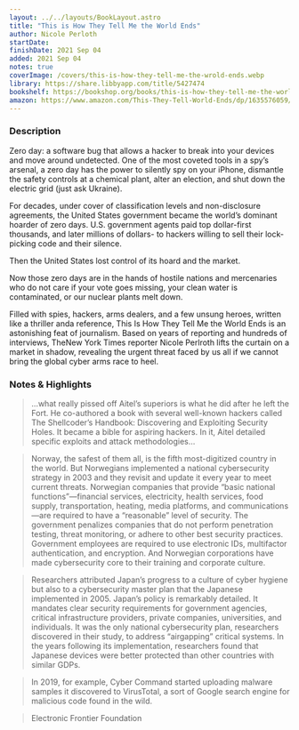 ```yaml
---
layout: ../../layouts/BookLayout.astro
title: "This is How They Tell Me the World Ends"
author: Nicole Perloth
startDate:
finishDate: 2021 Sep 04
added: 2021 Sep 04
notes: true
coverImage: /covers/this-is-how-they-tell-me-the-wrold-ends.webp
library: https://share.libbyapp.com/title/5427474
bookshelf: https://bookshop.org/books/this-is-how-they-tell-me-the-world-ends-the-cyberweapons-arms-race-9781635578492/9781635576054
amazon: https://www.amazon.com/This-They-Tell-World-Ends/dp/1635576059/
---
```


<ReadingTime
  startDate  = {frontmatter.startDate}
  finishDate = {frontmatter.finishDate}
/>

### Description
Zero day: a software bug that allows a hacker to break into your devices and move around undetected. One of the most coveted tools in a spy’s arsenal, a zero day has the power to silently spy on your iPhone, dismantle the safety controls at a chemical plant, alter an election, and shut down the electric grid (just ask Ukraine).

For decades, under cover of classification levels and non-disclosure agreements, the United States government became the world’s dominant hoarder of zero days. U.S. government agents paid top dollar-first thousands, and later millions of dollars- to hackers willing to sell their lock-picking code and their silence.

Then the United States lost control of its hoard and the market.

Now those zero days are in the hands of hostile nations and mercenaries who do not care if your vote goes missing, your clean water is contaminated, or our nuclear plants melt down.

Filled with spies, hackers, arms dealers, and a few unsung heroes, written like a thriller anda reference, This Is How They Tell Me the World Ends is an astonishing feat of journalism. Based on years of reporting and hundreds of interviews, TheNew York Times reporter Nicole Perlroth lifts the curtain on a market in shadow, revealing the urgent threat faced by us all if we cannot bring the global cyber arms race to heel.

### Notes & Highlights
> …what really pissed off Aitel’s superiors is what he did after he left the Fort. He co-authored a book with several well-known hackers called The Shellcoder’s Handbook: Discovering and Exploiting Security Holes. It became a bible for aspiring hackers. In it, Aitel detailed specific exploits and attack methodologies…


> Norway, the safest of them all, is the fifth most-digitized country in the world. But Norwegians implemented a national cybersecurity strategy in 2003 and they revisit and update it every year to meet current threats. Norwegian companies that provide “basic national functions”—financial services, electricity, health services, food supply, transportation, heating, media platforms, and communications—are required to have a “reasonable” level of security. The government penalizes companies that do not perform penetration testing, threat monitoring, or adhere to other best security practices. Government employees are required to use electronic IDs, multifactor authentication, and encryption. And Norwegian corporations have made cybersecurity core to their training and corporate culture.

> Researchers attributed Japan’s progress to a culture of cyber hygiene but also to a cybersecurity master plan that the Japanese implemented in 2005. Japan’s policy is remarkably detailed. It mandates clear security requirements for government agencies, critical infrastructure providers, private companies, universities, and individuals. It was the only national cybersecurity plan, researchers discovered in their study, to address “airgapping” critical systems. In the years following its implementation, researchers found that Japanese devices were better protected than other countries with similar GDPs.

> In 2019, for example, Cyber Command started uploading malware samples it discovered to VirusTotal, a sort of Google search engine for malicious code found in the wild.

> Electronic Frontier Foundation

<BuyBook
  library   = {frontmatter.library}
  bookshelf = {frontmatter.bookshelf}
  amazon    = {frontmatter.amazon}
/>
